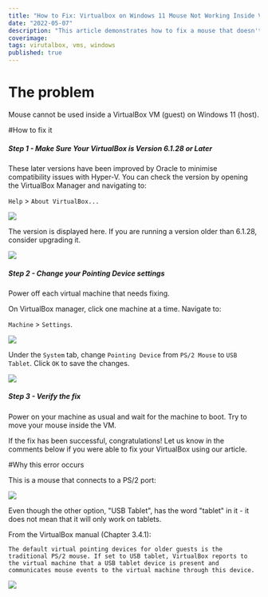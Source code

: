 ```yaml
---
title: "How to Fix: Virtualbox on Windows 11 Mouse Not Working Inside VM"
date: "2022-05-07"
description: "This article demonstrates how to fix a mouse that doesn't work inside VirtualBox VM on a computer with Windows 11."
coverimage: 
tags: virutalbox, vms, windows
published: true
---
```

# The problem

Mouse cannot be used inside a VirtualBox VM (guest) on Windows 11 (host).

#How to fix it

<h5 class="step">Step 1 - Make Sure Your VirtualBox is Version 6.1.28 or Later</h5>

These later versions have been improved by Oracle to minimise compatibility issues with Hyper-V. You can check the version by opening the VirtualBox Manager and navigating to:

`Help` > `About VirtualBox...`

![](8ff29026-eb9d-4044-b6ab-bd89052f590f.png)

The version is displayed here. If you are running a version older than 6.1.28, consider upgrading it.

![](63677c92-6c55-4458-bfe0-629b9da2fb7c.png)

<h5 class="step">Step 2 - Change your Pointing Device settings</h5>

Power off each virtual machine that needs fixing. 

On VirtualBox manager, click one machine at a time. Navigate to:

 `Machine` > `Settings`.

![](65c7a514-4057-4dc6-8b12-18c7c3f4a6f4.png)

Under the `System` tab, change `Pointing Device` from `PS/2 Mouse` to `USB Tablet`. Click `OK` to save the changes.

![](80917044-71b0-49a0-b45a-12a2b014e699.png)

<h5 class="step">Step 3 - Verify the fix</h5>

Power on your machine as usual and wait for the machine to boot. Try to move your mouse inside the VM.

If the fix has been successful, congratulations! Let us know in the comments below if you were able to fix your VirtualBox using our article.

#Why this error occurs

This is a mouse that connects to a PS/2 port:

![](25ebb32f-2632-4ced-851d-bebe9ed89656.png)

Even though the other option, "USB Tablet", has the word "tablet" in it - it does not mean that it will only work on tablets. 

From the VirtualBox manual (Chapter 3.4.1):

```
The default virtual pointing devices for older guests is the traditional PS/2 mouse. If set to USB tablet, VirtualBox reports to the virtual machine that a USB tablet device is present and communicates mouse events to the virtual machine through this device.
```

![](5157faa7-03ef-4249-a625-4f889c318415.png)